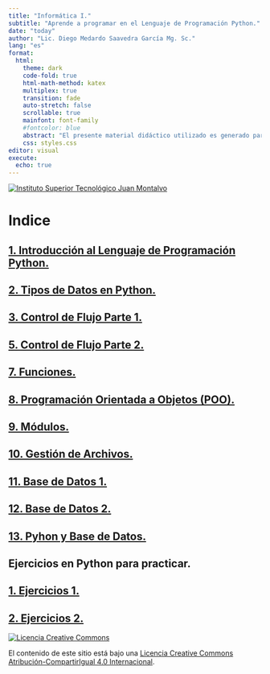 ```yaml
---
title: "Informática I."
subtitle: "Aprende a programar en el Lenguaje de Programación Python."
date: "today"
author: "Lic. Diego Medardo Saavedra García Mg. Sc."
lang: "es"
format:
  html: 
    theme: dark
    code-fold: true
    html-math-method: katex
    multiplex: true
    transition: fade
    auto-stretch: false
    scrollable: true
    mainfont: font-family
    #fontcolor: blue
    abstract: "El presente material didáctico utilizado es generado para poder aprender las bases del programación en el Lenguaje de Programación Python."
    css: styles.css
editor: visual
execute: 
  echo: true
---
```


[![](img/LOGO-1.png "Instituto Superior Tecnológico Juan Montalvo"){fig-align="center"}](http://www.istjm.edu.ec)

# Indice

## [1. Introducción al Lenguaje de Programación Python.](https://5t4t1ck.github.io/Recursos-Informatica-1/Intro)

## [2. Tipos de Datos en Python.](https://5t4t1ck.github.io/Recursos-Informatica-1/Ttipos_de_datos/)

## [3. Control de Flujo Parte 1.](https://5t4t1ck.github.io/Recursos-Informatica-1/Control_de_Flujo_parte_1/)

## [5. Control de Flujo Parte 2.](https://5t4t1ck.github.io/Recursos-Informatica-1/Control_de_Flujo_parte_2/)

## [7. Funciones.](https://5t4t1ck.github.io/Recursos-Informatica-1/Funciones/)

## [8. Programación Orientada a Objetos (POO).](https://5t4t1ck.github.io/Recursos-Informatica-1/POO/)

## [9. Módulos.](https://5t4t1ck.github.io/Recursos-Informatica-1/Modulos/)

## [10. Gestión de Archivos.](https://5t4t1ck.github.io/Recursos-Informatica-1/Gestion_de_Archivos/)

## [11. Base de Datos 1.](https://5t4t1ck.github.io/Recursos-Informatica-1/Base_de_datos_1/)

## [12. Base de Datos 2.](https://5t4t1ck.github.io/Recursos-Informatica-1/Base_de_datos_2/)

## [13. Pyhon y Base de Datos.](https://5t4t1ck.github.io/Recursos-Informatica-1/Base_de_Datos_con_python/)

## Ejercicios en Python para practicar.

## [1. Ejercicios 1.](https://5t4t1ck.github.io/Recursos-Informatica-1/Ejercicios_1/)

## [2. Ejercicios 2.](https://5t4t1ck.github.io/Recursos-Informatica-1/Ejercicios_2/)

[![Licencia Creative Commons](https://i.creativecommons.org/l/by-sa/4.0/88x31.png){alt="Licencia Creative Commons"}](http://creativecommons.org/licenses/by-sa/4.0/)\

El contenido de este sitio está bajo una [Licencia Creative Commons Atribución-CompartirIgual 4.0 Internacional](http://creativecommons.org/licenses/by-sa/4.0/).
